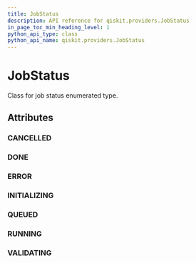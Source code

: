 ```yaml
---
title: JobStatus
description: API reference for qiskit.providers.JobStatus
in_page_toc_min_heading_level: 1
python_api_type: class
python_api_name: qiskit.providers.JobStatus
---
```


# JobStatus

<Class id="qiskit.providers.JobStatus" github="https://github.com/qiskit/qiskit/tree/stable/0.14/qiskit/providers/jobstatus.py" signature="JobStatus(value)">
  Class for job status enumerated type.

  ## Attributes

  ### CANCELLED

  <Attribute id="qiskit.providers.JobStatus.CANCELLED" signature="= 'job has been cancelled'" />

  ### DONE

  <Attribute id="qiskit.providers.JobStatus.DONE" signature="= 'job has successfully run'" />

  ### ERROR

  <Attribute id="qiskit.providers.JobStatus.ERROR" signature="= 'job incurred error'" />

  ### INITIALIZING

  <Attribute id="qiskit.providers.JobStatus.INITIALIZING" signature="= 'job is being initialized'" />

  ### QUEUED

  <Attribute id="qiskit.providers.JobStatus.QUEUED" signature="= 'job is queued'" />

  ### RUNNING

  <Attribute id="qiskit.providers.JobStatus.RUNNING" signature="= 'job is actively running'" />

  ### VALIDATING

  <Attribute id="qiskit.providers.JobStatus.VALIDATING" signature="= 'job is being validated'" />
</Class>

